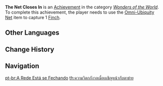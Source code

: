 {{Achievement Infobox
|title        = 
|id           = 81183
|order id     = 1169
|category     = Wonders of the World
|description  = Use the [[Omni-Ubiquity Net]] item to capture 1 [[:Category:Finches|Finch]].
|requirements = 
|primogems    = 5
|tracking     = 
|hidden       = 1
|topic        = Omni-Ubiquity Net
|type         = Exploration
}}
'''The Net Closes In''' is an [[Achievement]] in the category ''[[Wonders of the World]]''. To complete this achievement, the player needs to use the [[Omni-Ubiquity Net]] item to capture 1 [[:Category:Finches|Finch]].
<!--
==Trivia==

==Video Guides==
{{EVT
|video1   = 
|caption1 = 
}}
-->
==Other Languages==
{{Other Languages
|en      = The Net Closes In
|zhs     = 面对捕网网眼时的焦虑
|zhs_rm  = Miànduì Bǔwǎng Wǎngyǎn Shí de Jiāolǜ
|zht     = 面對捕網網眼時的焦慮
|zht_rm  = Miànduì Bǔwǎng Wǎngyǎn Shí de Jiāolǜ
|zh_tl   = Anxiety While Facing the Eye of the Catching Net
|ja      = 捕獲網の恐怖
|ja_rm   = Hokakumou no Kyoufu{{Assumed}}
|ja_tl   = Fear of Being Caught in a Net
|ko      = 포획망을 마주할 때의 초조함
|ko_rm   = Pohoekmang-eul Majuhal Ttae-ui Chojoham
|ko_tl   = Anxiety While Facing the Catching Net
|es      = La red se va cerrando
|es_tl   = The Net Is Closing
|fr      = Dans les mailles du filet
|fr_tl   = In the Meshes of the Net
|ru      = Сеть сомкнулась
|ru_tl   = The Net Closed In
|th      = ความวิตกกังวลเมื่อเผชิญหน้ากับตาข่าย
|th_rm   = 
|th_tl   = 
|vi      = Chim Vào Lồng Biết Thuở Nào Ra
|vi_tl   = Birds In Cages Don't Know When To Be Flown Out
|de      = Das Netz immer näher
|de_tl   = The Net Ever Closer
|id      = Terjerembap Jerat
|id_tl   = Falling Into a Trap
|pt      = A Rede Está se Fechando
|pt_tl   = 
|tr      = Ağ Yaklaşıyor
|tr_tl   = 
|it      = La rete si chiude
|it_tl   = 
}}

==Change History==
{{Change History|2.3}}
<!--
==References==
{{Reflist}}
-->
==Navigation==
{{Achievement Navbox|Wonders of the World|Exploration}}

[[pt-br:A Rede Está se Fechando]]
[[th:ความวิตกกังวลเมื่อเผชิญหน้ากับตาข่าย]]